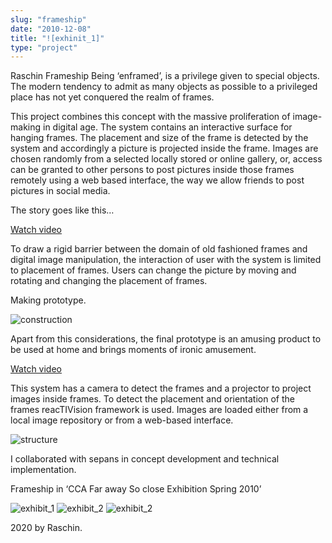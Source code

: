 ```yaml
---
slug: "frameship"
date: "2010-12-08"
title: "![exhinit_1]"
type: "project"
---
```


Raschin
Frameship
Being ‘enframed’, is a privilege given to special objects. The modern tendency to admit as many objects as possible to a privileged place has not yet conquered the realm of frames.

This project combines this concept with the massive proliferation of image-making in digital age. The system contains an interactive surface for hanging frames. The placement and size of the frame is detected by the system and accordingly a picture is projected inside the frame. Images are chosen randomly from a selected locally stored or online gallery, or, access can be granted to other persons to post pictures inside those frames remotely using a web based interface, the way we allow friends to post pictures in social media.

The story goes like this…

[Watch video](https://www.youtube.com/watch?v=At2Tt9PJ9O0&feature=emb_logo)

To draw a rigid barrier between the domain of old fashioned frames and digital image manipulation, the interaction of user with the system is limited to placement of frames. Users can change the picture by moving and rotating and changing the placement of frames.

Making prototype.

![construction](http://raschin.com/blog/wp-content/uploads/2010/11/construction.jpg)


Apart from this considerations, the final prototype is an amusing product to be used at home and brings moments of ironic amusement.

[Watch video](https://www.youtube.com/watch?v=WNrA6KBWpEg&feature=emb_logo)

This system has a camera to detect the frames and a projector to project images inside frames. To detect the placement and orientation of the frames reacTIVision framework is used. Images are loaded either from a local image repository or from a web-based interface.

![structure](http://raschin.com/blog/wp-content/uploads/2010/11/STRUCTURE.jpg)  


I collaborated with sepans in concept development and technical implementation.

Frameship in ‘CCA Far away So close Exhibition Spring 2010’

![exhibit_1](http://raschin.com/blog/wp-content/uploads/2010/11/EXHIBITION.jpg)
![exhibit_2](http://raschin.com/blog/wp-content/uploads/2010/11/EXHIBITION2.jpg)
![exhibit_2](http://raschin.com/blog/wp-content/uploads/2010/11/EXHIBITION3.jpg)




2020 by Raschin.